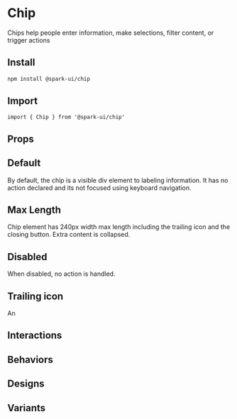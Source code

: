 


<Meta of={stories} />

# Chip

Chips help people enter information, make selections, filter content, or trigger actions

## Install

```sh
npm install @spark-ui/chip
```

## Import

```tsx
import { Chip } from '@spark-ui/chip'
```

## Props

<ArgTypes of={Chip} />

## Default

By default, the chip is a visible div element to labeling information. It has no action declared and its not focused using keyboard navigation.

<Canvas of={stories.Default} />

## Max Length

Chip element has 240px width max length including the trailing icon and the closing button. Extra content is collapsed.

<Canvas of={stories.MaxLength} />

## Disabled
When disabled, no action is handled.
<Canvas of={stories.Disabled} />

## Trailing icon
An
<Canvas of={stories.Icon} />

## Interactions

<Canvas of={stories.Interactions} />

## Behaviors

<Canvas of={stories.Behavior} />

## Designs

<Canvas of={stories.Design} />

## Variants

<Canvas of={stories.Intent} />
